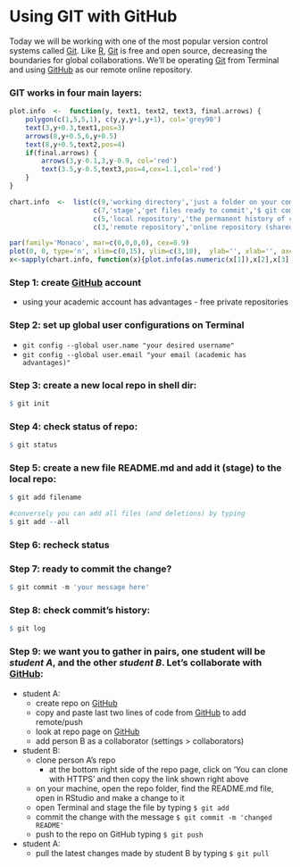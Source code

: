 Using GIT with GitHub
======================

Today we will be working with one of the most popular version control systems called [Git][id_git].
Like [R][id_r], [Git][id_git] is free and open source, decreasing the boundaries for global collaborations.
We'll be operating [Git][id_git] from Terminal and using [GitHub][id_github] as our remote online repository.

### GIT works in four main layers:
```r
plot.info  <-  function(y, text1, text2, text3, final.arrows) {
    polygon(c(1,5,5,1), c(y,y,y+1,y+1), col='grey90')
    text(3,y+0.3,text1,pos=3)
    arrows(8,y+0.5,6,y+0.5)
    text(8,y+0.5,text2,pos=4)
    if(final.arrows) {
        arrows(3,y-0.1,3,y-0.9, col='red')
        text(3.5,y-0.5,text3,pos=4,cex=1.1,col='red')
    }
}

chart.info  <-  list(c(9,'working directory','just a folder on your computer','$ git add',TRUE), 
                     c(7,'stage','get files ready to commit','$ git commit',TRUE),
                     c(5,'local repository','the permanent history of changes','$ git push',TRUE),
                     c(3,'remote repository','online repository (shared?)','',FALSE))

par(family='Monaco', mar=c(0,0,0,0), cex=0.9)
plot(0, 0, type='n', xlim=c(0,15), ylim=c(3,10),  ylab='', xlab='', axes=FALSE)
x<-sapply(chart.info, function(x){plot.info(as.numeric(x[1]),x[2],x[3],x[4],x[5])})

```

### Step 1: create [GitHub][id_github] account
* using your academic account has advantages - free private repositories

### Step 2: set up global user configurations on Terminal
* `git config --global user.name "your desired username"`
* `git config --global user.email "your email (academic has advantages)"`

### Step 3: create a new local repo in shell dir:
```r
$ git init
```

### Step 4: check status of repo:
```r
$ git status
```

### Step 5: create a new file README.md and add it (stage) to the local repo:
```r
$ git add filename

#conversely you can add all files (and deletions) by typing
$ git add --all
```

### Step 6: recheck status

### Step 7: ready to commit the change? 
```r
$ git commit -m 'your message here'
```

### Step 8: check commit's history:
```r
$ git log
```

### Step 9: we want you to gather in pairs, one student will be *student A*, and the other *student B*. Let's collaborate with [GitHub][id_github]:
* student A:
    * create repo on [GitHub][id_github]
    * copy and paste last two lines of code from [GitHub][id_github] to add remote/push
    * look at repo page on [GitHub][id_github]
    * add person B as a collaborator (settings > collaborators)
* student B:
    * clone person A's repo
        * at the bottom right side of the repo page, click on 'You can clone with HTTPS' and then copy the link shown right above 
    * on your machine, open the repo folder, find the README.md file, open in RStudio and make a change to it
    * open Terminal and stage the file by typing `$ git add`
    * commit the change with the message `$ git commit -m 'changed README'`
    * push to the repo on GitHub typing `$ git push`
* student A:
    * pull the latest changes made by student B by typing `$ git pull`

[id_git]: http://git-scm.com/
[id_r]: http://www.r-project.org
[id_github]: https://github.com/